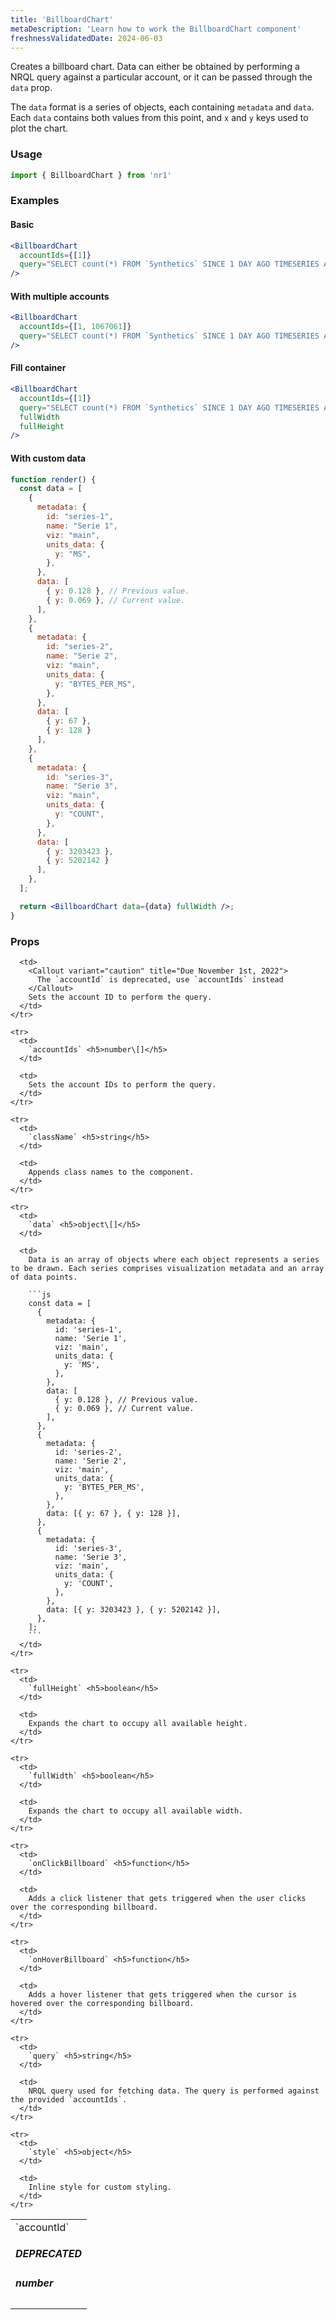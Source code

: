 ```yaml
---
title: 'BillboardChart'
metaDescription: 'Learn how to work the BillboardChart component'
freshnessValidatedDate: 2024-06-03
---
```


Creates a billboard chart. Data can either be obtained by performing a NRQL query against a particular account, or it can be passed through the `data` prop.

The `data` format is a series of objects, each containing `metadata` and `data`. Each `data` contains both values from this point, and `x` and `y` keys used to plot the chart.

### Usage

```js
import { BillboardChart } from 'nr1'
```

### Examples

#### Basic

```jsx
<BillboardChart
  accountIds={[1]}
  query="SELECT count(*) FROM `Synthetics` SINCE 1 DAY AGO TIMESERIES AUTO FACET jobType"
/>
```

#### With multiple accounts

```jsx
<BillboardChart
  accountIds={[1, 1067061]}
  query="SELECT count(*) FROM `Synthetics` SINCE 1 DAY AGO TIMESERIES AUTO FACET jobType"
/>
```

#### Fill container

```jsx
<BillboardChart
  accountIds={[1]}
  query="SELECT count(*) FROM `Synthetics` SINCE 1 DAY AGO TIMESERIES AUTO FACET jobType"
  fullWidth
  fullHeight
/>
```

#### With custom data

```jsx
function render() {
  const data = [
    {
      metadata: {
        id: "series-1",
        name: "Serie 1",
        viz: "main",
        units_data: {
          y: "MS",
        },
      },
      data: [
        { y: 0.128 }, // Previous value.
        { y: 0.069 }, // Current value.
      ],
    },
    {
      metadata: {
        id: "series-2",
        name: "Serie 2",
        viz: "main",
        units_data: {
          y: "BYTES_PER_MS",
        },
      },
      data: [
        { y: 67 }, 
        { y: 128 }
      ],
    },
    {
      metadata: {
        id: "series-3",
        name: "Serie 3",
        viz: "main",
        units_data: {
          y: "COUNT",
        },
      },
      data: [
        { y: 3203423 }, 
        { y: 5202142 }
      ],
    },
  ];

  return <BillboardChart data={data} fullWidth />;
}
```

### Props

<table>
  <tbody>
    <tr>
      <td>
        `accountId` <h5>DEPRECATED</h5> <h5>number</h5>
      </td>

      <td>
        <Callout variant="caution" title="Due November 1st, 2022">
          The `accountId` is deprecated, use `accountIds` instead 
        </Callout>
        Sets the account ID to perform the query.
      </td>
    </tr>

    <tr>
      <td>
        `accountIds` <h5>number\[]</h5>
      </td>

      <td>
        Sets the account IDs to perform the query.
      </td>
    </tr>

    <tr>
      <td>
        `className` <h5>string</h5>
      </td>

      <td>
        Appends class names to the component.
      </td>
    </tr>

    <tr>
      <td>
        `data` <h5>object\[]</h5>
      </td>

      <td>
        Data is an array of objects where each object represents a series to be drawn. Each series comprises visualization metadata and an array of data points.

        ```js
        const data = [
          {
            metadata: {
              id: 'series-1',
              name: 'Serie 1',
              viz: 'main',
              units_data: {
                y: 'MS',
              },
            },
            data: [
              { y: 0.128 }, // Previous value.
              { y: 0.069 }, // Current value.
            ],
          },
          {
            metadata: {
              id: 'series-2',
              name: 'Serie 2',
              viz: 'main',
              units_data: {
                y: 'BYTES_PER_MS',
              },
            },
            data: [{ y: 67 }, { y: 128 }],
          },
          {
            metadata: {
              id: 'series-3',
              name: 'Serie 3',
              viz: 'main',
              units_data: {
                y: 'COUNT',
              },
            },
            data: [{ y: 3203423 }, { y: 5202142 }],
          },
        ];
        ```
      </td>
    </tr>

    <tr>
      <td>
        `fullHeight` <h5>boolean</h5>
      </td>

      <td>
        Expands the chart to occupy all available height.
      </td>
    </tr>

    <tr>
      <td>
        `fullWidth` <h5>boolean</h5>
      </td>

      <td>
        Expands the chart to occupy all available width.
      </td>
    </tr>

    <tr>
      <td>
        `onClickBillboard` <h5>function</h5>
      </td>

      <td>
        Adds a click listener that gets triggered when the user clicks over the corresponding billboard.
      </td>
    </tr>

    <tr>
      <td>
        `onHoverBillboard` <h5>function</h5>
      </td>

      <td>
        Adds a hover listener that gets triggered when the cursor is hovered over the corresponding billboard.
      </td>
    </tr>

    <tr>
      <td>
        `query` <h5>string</h5>
      </td>

      <td>
        NRQL query used for fetching data. The query is performed against the provided `accountIds`.
      </td>
    </tr>

    <tr>
      <td>
        `style` <h5>object</h5>
      </td>

      <td>
        Inline style for custom styling.
      </td>
    </tr>
  </tbody>
</table>
